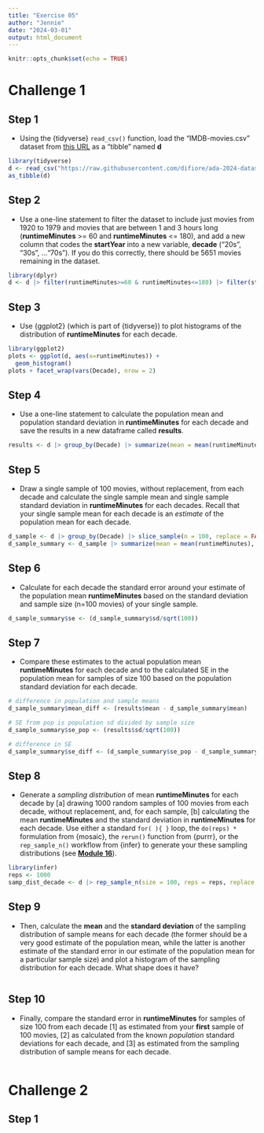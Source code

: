 ```yaml
---
title: "Exercise 05"
author: "Jennie"
date: "2024-03-01"
output: html_document
---
```


```r
knitr::opts_chunk$set(echo = TRUE)
```

# Challenge 1

## Step 1

-   Using the {tidyverse} `read_csv()` function, load the “IMDB-movies.csv” dataset from [this URL](https://raw.githubusercontent.com/difiore/ada-2024-datasets/main/IMDB-movies.csv) as a “tibble” named **d**

```r
library(tidyverse)
d <- read_csv("https://raw.githubusercontent.com/difiore/ada-2024-datasets/main/IMDB-movies.csv") 
as_tibble(d)
```

## Step 2

-   Use a one-line statement to filter the dataset to include just movies from 1920 to 1979 and movies that are between 1 and 3 hours long (**runtimeMinutes** \>= 60 and **runtimeMinutes** \<= 180), and add a new column that codes the **startYear** into a new variable, **decade** (“20s”, “30s”, …“70s”). If you do this correctly, there should be 5651 movies remaining in the dataset.

```r
library(dplyr)
d <- d |> filter(runtimeMinutes>=60 & runtimeMinutes<=180) |> filter(startYear>=1920 & startYear<=1979) |> mutate(Decade = if_else(startYear >= 2000, paste0(startYear  %/% 10 * 10, "s"), paste0((startYear - 1900) %/% 10 * 10, "s")))
```

## Step 3

-   Use {ggplot2} (which is part of {tidyverse}) to plot histograms of the distribution of **runtimeMinutes** for each decade.

```r
library(ggplot2)
plots <- ggplot(d, aes(x=runtimeMinutes)) + 
  geom_histogram()
plots + facet_wrap(vars(Decade), nrow = 2)
```

## Step 4

-   Use a one-line statement to calculate the population mean and population standard deviation in **runtimeMinutes** for each decade and save the results in a new dataframe called **results**.

```r
results <- d |> group_by(Decade) |> summarize(mean = mean(runtimeMinutes), sd = sd(runtimeMinutes))
```

## Step 5

-   Draw a single sample of 100 movies, without replacement, from each decade and calculate the single sample mean and single sample standard deviation in **runtimeMinutes** for each decades. Recall that your single sample mean for each decade is an *estimate* of the population mean for each decade.

```r
d_sample <- d |> group_by(Decade) |> slice_sample(n = 100, replace = FALSE) 
d_sample_summary <- d_sample |> summarize(mean = mean(runtimeMinutes), sd = sd(runtimeMinutes))
```

## Step 6

-   Calculate for each decade the standard error around your estimate of the population mean **runtimeMinutes** based on the standard deviation and sample size (n=100 movies) of your single sample.

```r
d_sample_summary$se <- (d_sample_summary$sd/sqrt(100))
```

## Step 7

-   Compare these estimates to the actual population mean **runtimeMinutes** for each decade and to the calculated SE in the population mean for samples of size 100 based on the population standard deviation for each decade.

```r
# difference in population and sample means
d_sample_summary$mean_diff <- (results$mean - d_sample_summary$mean)

# SE from pop is population sd divided by sample size
d_sample_summary$se_pop <- (results$sd/sqrt(100))

# difference in SE 
d_sample_summary$se_diff <- (d_sample_summary$se_pop - d_sample_summary$se)

```

## Step 8

-   Generate a *sampling distribution* of mean **runtimeMinutes** for each decade by [a] drawing 1000 random samples of 100 movies from each decade, without replacement, and, for each sample, [b] calculating the mean **runtimeMinutes** and the standard deviation in **runtimeMinutes** for each decade. Use either a standard `for( ){ }` loop, the `do(reps) *` formulation from {mosaic}, the `rerun()` function from {purrr}, or the `rep_sample_n()` workflow from {infer} to generate your these sampling distributions (see [**Module 16**](https://difiore.github.io/ada-2024/16-module.html)).

```r
library(infer)
reps <- 1000
samp_dist_decade <- d |> rep_sample_n(size = 100, reps = reps, replace = FALSE) |> group_by(Decade) |> summarize(mean = mean(runtimeMinutes), sd = sd(runtimeMinutes))

```

## Step 9

-   Then, calculate the **mean** and the **standard deviation** of the sampling distribution of sample means for each decade (the former should be a very good estimate of the population mean, while the latter is another estimate of the standard error in our estimate of the population mean for a particular sample size) and plot a histogram of the sampling distribution for each decade. What shape does it have?

```r

```

## Step 10

-   Finally, compare the standard error in **runtimeMinutes** for samples of size 100 from each decade [1] as estimated from your **first** sample of 100 movies, [2] as calculated from the known *population* standard deviations for each decade, and [3] as estimated from the sampling distribution of sample means for each decade.

```r

```

# Challenge 2

## Step 1

